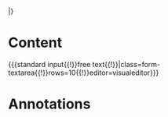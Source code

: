 |}
{{{end template}}}
= Content =
<nowiki>{{{</nowiki>standard input{{!}}free text{{!}}|class=form-textarea{{!}}rows=10{{!}}editor=visualeditor<nowiki>}}}</nowiki>
= Annotations =
{{ForTemplateAnnotation|dynamicPropertiesConcept={{{dynamicPropertiesConcept|AllPredicates}}}}}